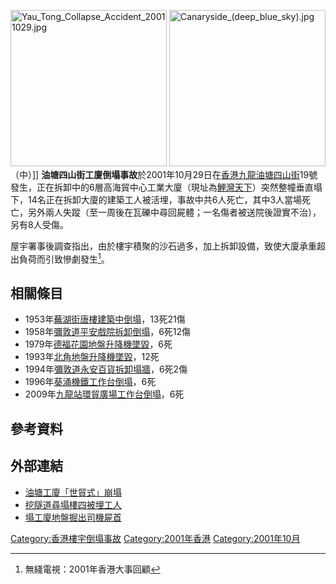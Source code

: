 [[File:Yau_Tong_Collapse_Accident_20011029.jpg|250px]]
[[File:Canaryside_(deep_blue_sky).jpg|250px]]（中）]]
'''油塘四山街工廈倒塌事故'''於2001年10月29日在[[香港|香港]][[九龍|九龍]][[油塘|油塘]][[四山街|四山街]]19號發生，正在拆卸中的6層高海貿中心工業大廈（現址為[[鯉灣天下|鯉灣天下]]）突然整幢垂直塌下，14名正在拆卸大廈的建築工人被活埋，事故中共6人死亡，其中3人當場死亡，另外兩人失蹤（至一周後在瓦礫中尋回屍體；一名傷者被送院後證實不治），另有8人受傷。

屋宇署事後調查指出，由於樓宇積聚的沙石過多，加上拆卸設備，致使大廈承重超出負荷而引致慘劇發生<ref>無綫電視：2001年香港大事回顧</ref>。

==相關條目==
*1953年[[蕪湖街建築中唐樓倒塌事件|蕪湖街唐樓建築中倒塌]]，13死21傷
*1958年[[彌敦道平安戲院拆卸中倒塌事件|彌敦道平安戲院拆卸倒塌]]，6死12傷
*1979年[[德福花園地盤升降機墜下事故|德福花園地盤升降機墜毀]]，6死
*1993年[[北角地盤升降機墜下事故|北角地盤升降機墜毀]]，12死
*1994年[[1994年油麻地彌敦道舊永安公司塌牆意外|彌敦道永安百貨拆卸塌牆]]，6死2傷
*1996年[[葵涌機鐵工作台倒塌事故|葵涌機鐵工作台倒塌]]，6死
*2009年[[2009年環球貿易廣場致命工業意外|九龍站環貿廣場工作台倒塌]]，6死

==參考資料==
<references/>

==外部連結==
* [http://www.singtao.com/archive/fullstory.asp?andor=or&year1=2001&month1=10&day1=30&year2=2001&month2=10&day2=30&category=all&id=20011030a01&keyword1=&keyword2= 油塘工廈「世貿式」崩塌]{{Dead link}}
* [http://www.singtao.com/archive/fullstory.asp?andor=or&year1=2001&month1=10&day1=31&year2=2001&month2=10&day2=31&category=all&id=20011031a03&keyword1=&keyword2= 挖隧道尋塌樓四被埋工人]{{Dead link}} 
* [http://www.singtao.com/archive/fullstory.asp?andor=or&year1=2001&month1=11&day1=5&year2=2001&month2=11&day2=5&category=all&id=20011105a08&keyword1=&keyword2= 塌工廈地盤掘出司機屍首]{{Dead link}}

{{香港樓宇倒塌事故}}

[[Category:香港樓宇倒塌事故|Category:香港樓宇倒塌事故]]
[[Category:2001年香港|Category:2001年香港]]
[[Category:2001年10月|Category:2001年10月]]